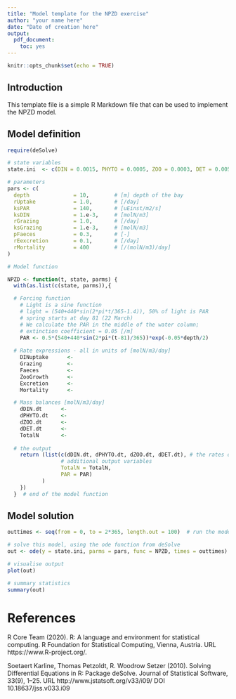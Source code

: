 ```yaml
---
title: "Model template for the NPZD exercise"
author: "your name here"
date: "Date of creation here"
output:
  pdf_document:
    toc: yes
---
```


```r
knitr::opts_chunk$set(echo = TRUE)
```

## Introduction

This template file is a simple R Markdown file that can be used to implement the NPZD model.

## Model definition

```r
require(deSolve)   

# state variables
state.ini  <- c(DIN = 0.0015, PHYTO = 0.0005, ZOO = 0.0003, DET = 0.005) 

# parameters
pars <- c(
  depth              = 10,        # [m] depth of the bay
  rUptake            = 1.0,       # [/day]
  ksPAR              = 140,       # [uEinst/m2/s]
  ksDIN              = 1.e-3,     # [molN/m3]
  rGrazing           = 1.0,       # [/day]
  ksGrazing          = 1.e-3,     # [molN/m3]
  pFaeces            = 0.3,       # [-]
  rEexcretion        = 0.1,       # [/day]
  rMortality         = 400        # [/(molN/m3)/day]
)

# Model function

NPZD <- function(t, state, parms) {
  with(as.list(c(state, parms)),{

  # Forcing function
    # Light is a sine function
    # light = (540+440*sin(2*pi*t/365-1.4)), 50% of light is PAR 
    # spring starts at day 81 (22 March)
    # We calculate the PAR in the middle of the water column; 
    # extinction coefficient = 0.05 [/m]
    PAR <- 0.5*(540+440*sin(2*pi*(t-81)/365))*exp(-0.05*depth/2)
   
  # Rate expressions - all in units of [molN/m3/day]
    DINuptake      <- 
    Grazing        <-  
    Faeces         <-  
    ZooGrowth      <-  
    Excretion      <-  
    Mortality      <-  

  # Mass balances [molN/m3/day]
    dDIN.dt      <-  
    dPHYTO.dt    <-  
    dZOO.dt      <-  
    dDET.dt      <-  
    TotalN       <-  
      
  # the output
    return (list(c(dDIN.dt, dPHYTO.dt, dZOO.dt, dDET.dt), # the rates of change
                 # additional output variables  
                 TotalN = TotalN,
                 PAR = PAR)
           )
    })
  }  # end of the model function

```

## Model solution

```r
outtimes <- seq(from = 0, to = 2*365, length.out = 100)  # run the model for 2 years

# solve this model, using the ode function from deSolve
out <- ode(y = state.ini, parms = pars, func = NPZD, times = outtimes)  # solution

# visualise output
plot(out)

# summary statistics
summary(out)
```

# References

R Core Team (2020). R: A language and environment for statistical computing. R Foundation for Statistical Computing, Vienna, Austria. URL https://www.R-project.org/.
  
Soetaert Karline, Thomas Petzoldt, R. Woodrow Setzer (2010). Solving Differential
  Equations in R: Package deSolve. Journal of Statistical Software, 33(9), 1--25. URL
  http://www.jstatsoft.org/v33/i09/ DOI 10.18637/jss.v033.i09
  
